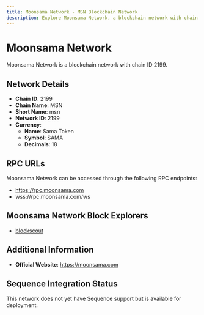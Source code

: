 ```yaml
--- 
title: Moonsama Network - MSN Blockchain Network
description: Explore Moonsama Network, a blockchain network with chain ID 2199. Learn about its native currency, Sama Token, and how to interact with the network.
---
```


# Moonsama Network

Moonsama Network is a blockchain network with chain ID 2199.

## Network Details

- **Chain ID**: 2199
- **Chain Name**: MSN
- **Short Name**: msn
- **Network ID**: 2199
- **Currency**: 
  - **Name**: Sama Token
  - **Symbol**: SAMA
  - **Decimals**: 18

## RPC URLs

Moonsama Network can be accessed through the following RPC endpoints:

- https://rpc.moonsama.com
- wss://rpc.moonsama.com/ws

## Moonsama Network Block Explorers

- [blockscout](https://explorer.moonsama.com)

## Additional Information

- **Official Website**: https://moonsama.com

## Sequence Integration Status

This network does not yet have Sequence support but is available for deployment.
